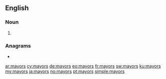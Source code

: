 ==English==

===Noun===
{{head|en|noun plural form}}

# {{plural of|mayor|lang=en}}

===Anagrams===
* {{l|en|morays}}

[[ar:mayors]]
[[cy:mayors]]
[[de:mayors]]
[[eo:mayors]]
[[fr:mayors]]
[[sw:mayors]]
[[ku:mayors]]
[[my:mayors]]
[[ja:mayors]]
[[no:mayors]]
[[pt:mayors]]
[[simple:mayors]]